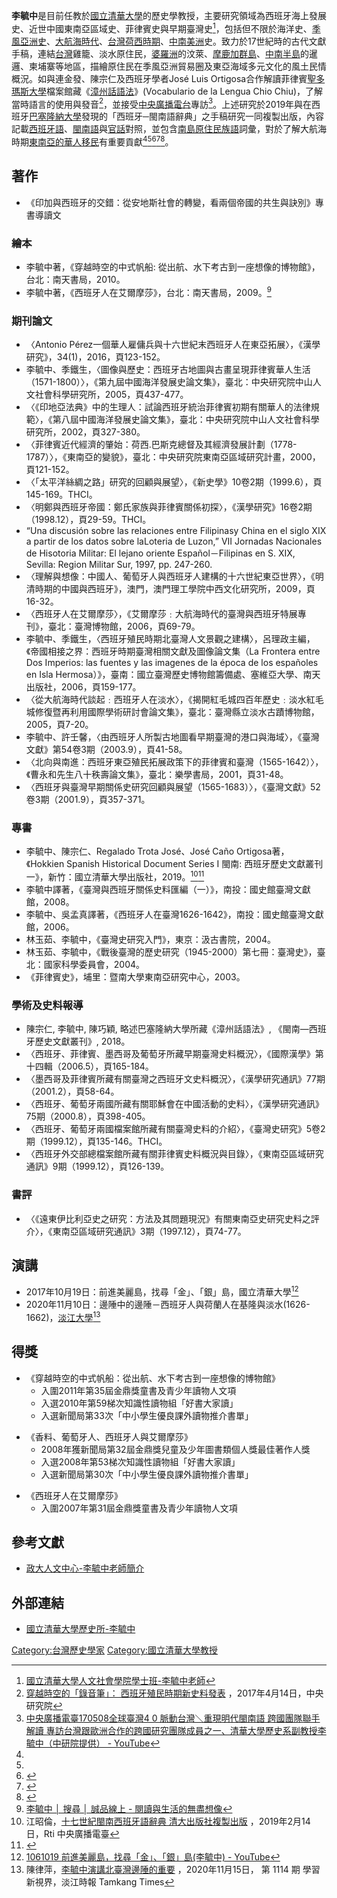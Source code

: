 {{Notability Unreferenced |time=2021-02-05T05:55:58+00:00}}
{{Infobox_Person
| name = 李毓中
|image= 
|box_width= 
| caption= 
|occupation= 歷史學家
| period = 
|birth_name=
| other_names = 
| Sex = 男
|birth_date= 
|birth_place= 
|death_date= 
|death_place= 
| nationality ={{ROC}}
| residence ={{TWN}}
| party = 
| religion =
| spouse = 
| relatives =
|education=[[塞維亞大學|塞維亞大學]]美洲史(含菲律賓)研究所[[博士|博士]]<br>[[國立臺灣大學歷史學系|國立臺灣大學歷史學系]][[學士|學士]]
| past = 中央研究院社科所、臺灣史研究所訪問學員
| work = 
| award = 
| agent = [[國立清華大學|國立清華大學]]
| job2 = [[國立清華大學|國立清華大學]]人文社會學院歷史研究所副教授
}}

'''李毓中'''是目前任教於[[國立清華大學|國立清華大學]]的歷史學教授，主要研究領域為西班牙海上發展史、近世中國東南亞區域史、菲律賓史與早期臺灣史<ref>[http://dhss.site.nthu.edu.tw/p/404-1393-129100.php 國立清華大學人文社會學院學士班-李毓中老師]</ref>，包括但不限於海洋史、[[季風亞洲史|季風亞洲史]]、[[大航海時代|大航海時代]]、[[台灣荷西時期|台灣荷西時期]]、[[中南美洲|中南美洲]]史。致力於17世紀時的古代文獻手稿，連結[[台灣|台灣]]雞籠、淡水原住民，[[婆羅洲|婆羅洲]]的汶萊、[[摩鹿加群島|摩鹿加群島]]、[[中南半島|中南半島]]的暹邏、柬埔寨等地區，描繪原住民在季風亞洲貿易圈及東亞海域多元文化的風土民情概況。如與連金發、陳宗仁及西班牙學者José Luis Ortigosa合作解讀菲律賓[[聖多默大學|聖多瑪斯大學]]檔案館藏《[[漳州話語法|漳州話語法]]》(Vocabulario de la Lengua Chio Chiu)，了解當時語言的使用與發音<ref>[https://www.sinica.edu.tw/ch/news/4357 穿越時空的「錄音筆」： 西班牙殖民時期新史料發表] {{Wayback|url=https://www.sinica.edu.tw/ch/news/4357 |date=20200628073320 }}，2017年4月14日，中央研究院</ref>，並接受[[中央廣播電台|中央廣播電台]]專訪<ref>[https://www.youtube.com/watch?v=C8_7FW3LEdw 中央廣播電臺170508全球臺灣4 0 脈動台灣＼重現明代閩南語 跨國團隊聯手解讀 專訪台灣跟歐洲合作的跨國研究團隊成員之一、清華大學歷史系副教授李毓中（中研院提供） - YouTube]</ref>。上述研究於2019年與在西班牙[[巴塞隆納大學|巴塞隆納大學]]發現的「西班牙─閩南語辭典」之手稿研究一同複製出版，內容記載[[西班牙語|西班牙語]]、[[閩南語|閩南語]]與[[官話|官話]]對照，並包含[[南島語族|南島原住民族語]]詞彙，對於了解大航海時期[[中國移民史|東南亞的華人移民]]有重要貢獻<ref name=中廣/><ref name=日文/><ref>{{cite web |url=https://lifestyle.inquirer.net/378777/worlds-oldest-and-largest-spanish-chinese-dictionary-found-in-ust/ |title=World’s oldest and largest Spanish-Chinese dictionary found in UST |accessdate=2021-03-23 |publisher=Inquirer Lifestyle |language=en |date=2021-02-08 |archive-date=2021-03-23 |dead-url=no |archive-url=https://web.archive.org/web/20210323090522/https://lifestyle.inquirer.net/378777/worlds-oldest-and-largest-spanish-chinese-dictionary-found-in-ust/ }}</ref><ref>{{cite web |url=https://www.licas.news/2021/02/11/400-year-old-spanish-chinese-dictionary-found-in-philippine-university/ |title=400-year-old Spanish-Chinese dictionary found in Philippine university |date=2021-02-11 |publisher=Licas News |language=en |accessdate=2021-03-23 |archive-date=2021-02-11 |dead-url=no |archive-url=https://web.archive.org/web/20210211095420/https://www.licas.news/2021/02/11/400-year-old-spanish-chinese-dictionary-found-in-philippine-university/ }}</ref><ref>{{cite web |url=https://www.taiwannews.com.tw/en/news/4130411 |title=Taiwanese, Spanish scholars discover world's oldest Spanish-Chinese language dictionary |date=2021-02-18 |publisher=Taiwan News |language=en |accessdate=2021-03-23 |archive-date=2021-02-22 |dead-url=no |archive-url=https://web.archive.org/web/20210222220131/https://www.taiwannews.com.tw/en/news/4130411 }}</ref>。

== 著作 ==
*《印加與西班牙的交錯：從安地斯社會的轉變，看兩個帝國的共生與訣別》專書導讀文
===繪本===
*李毓中著，《穿越時空的中式帆船: 從出航、水下考古到一座想像的博物館》，台北：南天書局，2010。
*李毓中著，《西班牙人在艾爾摩莎》，台北：南天書局，2009。<ref>[https://www.eslite.com/Search?manufacturer=&author=&stock=&retail_price=0%2C&manufacturer_date=&sort=&size=20&start=0&status=&categories=&keyword=%E6%9D%8E%E6%AF%93%E4%B8%AD 李毓中 │ 搜尋 │ 誠品線上 - 閱讀與生活的無盡想像]</ref>

===期刊論文===
*〈Antonio Pérez一個華人雇傭兵與十六世紀末西班牙人在東亞拓展〉，《漢學研究》，34(1)，2016，頁123-152。
*李毓中、季鐵生，〈圖像與歷史：西班牙古地圖與古畫呈現菲律賓華人生活（1571-1800）〉，《第九屆中國海洋發展史論文集》，臺北：中央研究院中山人文社會科學研究所，2005，頁437-477。
*〈《印地亞法典》中的生理人：試論西班牙統治菲律賓初期有關華人的法律規範〉，《第八屆中國海洋發展史論文集》，臺北：中央研究院中山人文社會科學研究所，2002，頁327-380。
*〈菲律賓近代經濟的肇始：荷西.巴斯克總督及其經濟發展計劃（1778-1787）〉，《東南亞的變貌》，臺北：中央研究院東南亞區域研究計畫，2000，頁121-152。
*〈「太平洋絲綢之路」研究的回顧與展望〉，《新史學》10卷2期（1999.6），頁145-169。THCI。
*〈明鄭與西班牙帝國：鄭氏家族與菲律賓關係初探〉，《漢學研究》16卷2期（1998.12），頁29-59。THCI。
* “Una discusión sobre las relaciones entre Filipinasy China en el siglo XIX a partir de los datos sobre laLoteria de Luzon,” VII Jornadas Nacionales de Hisotoria Militar: El lejano oriente Español－Filipinas en S. XIX, Sevilla: Region Militar Sur, 1997, pp. 247-260.
*〈理解與想像：中國人、葡萄牙人與西班牙人建構的十六世紀東亞世界〉，《明清時期的中國與西班牙》，澳門，澳門理工學院中西文化研究所，2009，頁16-32。
* 〈西班牙人在艾爾摩莎〉，《艾爾摩莎﹕大航海時代的臺灣與西班牙特展專刊》，臺北：臺灣博物館，2006，頁69-79。
*李毓中、季鐵生，〈西班牙殖民時期北臺灣人文景觀之建構〉，呂理政主編，《帝國相接之界：西班牙時期臺灣相關文獻及圖像論文集（La Frontera entre Dos Imperios: las fuentes y las imagenes de la época de los españoles en Isla Hermosa）》，臺南：國立臺灣歷史博物館籌備處、塞維亞大學、南天出版社，2006，頁159-177。
*〈從大航海時代談起﹕西班牙人在淡水〉，《揭開紅毛城四百年歷史﹕淡水紅毛城修復暨再利用國際學術研討會論文集》，臺北：臺灣縣立淡水古蹟博物館，2005，頁7-20。
*李毓中、許壬馨，〈由西班牙人所製古地圖看早期臺灣的港口與海域〉，《臺灣文獻》第54卷3期（2003.9），頁41-58。
*〈北向與南進：西班牙東亞殖民拓展政策下的菲律賓和臺灣（1565-1642）〉，《曹永和先生八十秩壽論文集》，臺北：樂學書局，2001，頁31-48。
*〈西班牙與臺灣早期關係史研究回顧與展望（1565-1683）〉，《臺灣文獻》52卷3期（2001.9），頁357-371。
===專書===
*李毓中、陳宗仁、Regalado Trota José、José Caño Ortigosa著，《Hokkien Spanish Historical Document Series I 閩南: 西班牙歷史文獻叢刊一》，新竹：國立清華大學出版社，2019。<ref name=中廣>江昭倫，[https://www.rti.org.tw/news/view/id/2011369 十七世紀閩南西班牙語辭典 清大出版社複製出版] {{Wayback|url=https://www.rti.org.tw/news/view/id/2011369 |date=20210208135751 }}，2019年2月14日，Rti 中央廣播電臺</ref><ref name=日文>{{cite web |url=https://jp.taiwantoday.tw/news.php?unit=151&post=149984&unitname=%E3%83%8B%E3%83%A5%E3%83%BC%E3%82%B9-%E6%94%BF%E6%B2%BB&postname=400%E5%B9%B4%E5%89%8D%E3%81%AE%E8%8F%AF%E4%BA%BA%E3%81%AF%E8%A5%BF%E6%B4%8B%E4%BA%BA%E3%81%A8%E5%A6%82%E4%BD%95%E3%81%AB%E6%84%8F%E6%80%9D%E7%96%8E%E9%80%9A%EF%BC%9F%E6%B8%85%E8%8F%AF%E5%A4%A7%E5%AD%A6%E3%81%8C%E6%AD%B4%E5%8F%B2%E8%B3%87%E6%96%99%E3%82%92%E5%87%BA%E7%89%88 |title=400年前の華人は西洋人と如何に意思疎通？清華大学が歴史資料を出版 |date=2019-02-15 |publisher=Taiwan Today |language=ja |accessdate=2021-01-05 |dead-url=no |archive-date=2021-02-13 |archive-url=https://web.archive.org/web/20210213021550/https://jp.taiwantoday.tw/news.php?unit=151&post=149984&unitname=%E3%83%8B%E3%83%A5%E3%83%BC%E3%82%B9-%E6%94%BF%E6%B2%BB&postname=400%E5%B9%B4%E5%89%8D%E3%81%AE%E8%8F%AF%E4%BA%BA%E3%81%AF%E8%A5%BF%E6%B4%8B%E4%BA%BA%E3%81%A8%E5%A6%82%E4%BD%95%E3%81%AB%E6%84%8F%E6%80%9D%E7%96%8E%E9%80%9A%EF%BC%9F%E6%B8%85%E8%8F%AF%E5%A4%A7%E5%AD%A6%E3%81%8C%E6%AD%B4%E5%8F%B2%E8%B3%87%E6%96%99%E3%82%92%E5%87%BA%E7%89%88 }}</ref>
*李毓中譯著，《臺灣與西班牙關係史料匯編（一）》，南投：國史館臺灣文獻館，2008。
*李毓中、吳孟真譯著，《西班牙人在臺灣1626-1642》，南投：國史館臺灣文獻館，2006。
*林玉茹、李毓中，《臺灣史研究入門》，東京：汲古書院，2004。
*林玉茹、李毓中，《戰後臺灣的歷史研究（1945-2000）第七冊：臺灣史》，臺北：國家科學委員會，2004。
*《菲律賓史》，埔里：暨南大學東南亞研究中心，2003。
===學術及史料報導===
*陳宗仁, 李毓中, 陳巧穎, 略述巴塞隆納大學所藏《漳州話語法》, 《閩南—西班牙歷史文獻叢刊》, 2018。
* 〈西班牙、菲律賓、墨西哥及葡萄牙所藏早期臺灣史料概況〉，《國際漢學》第十四輯（2006.5），頁165-184。
*〈墨西哥及菲律賓所藏有關臺灣之西班牙文史料概況〉，《漢學研究通訊》77期（2001.2），頁58-64。
* 〈西班牙、葡萄牙兩國所藏有關耶穌會在中國活動的史料〉，《漢學研究通訊》75期（2000.8），頁398-405。
* 〈西班牙、葡萄牙兩國檔案館所藏有關臺灣史料的介紹〉，《臺灣史研究》5卷2期（1999.12），頁135-146。THCI。
*〈西班牙外交部總檔案館所藏有關菲律賓史料概況與目錄〉，《東南亞區域研究通訊》9期（1999.12），頁126-139。
===書評===
* 〈《遠東伊比利亞史之研究：方法及其問題現況》有關東南亞史研究史料之評介〉，《東南亞區域研究通訊》3期（1997.12），頁74-77。

==演講==
*2017年10月19日：前進美麗島，找尋「金」、「銀」島，國立清華大學<ref>[https://www.youtube.com/watch?v=qKxegaKZYgA 1061019 前進美麗島，找尋「金」、「銀」島(李毓中) - YouTube]</ref>
*2020年11月10日：邊陲中的邊陲－西班牙人與荷蘭人在基隆與淡水(1626-1662)，[[淡江大學|淡江大學]]<ref>陳律萍，[https://tkutimes.tku.edu.tw/dtl.aspx?no=52732 李毓中演講北臺灣邊陲的重要] {{Wayback|url=https://tkutimes.tku.edu.tw/dtl.aspx?no=52732 |date=20210210223022 }}，2020年11月15日， 第 1114 期 學習新視界，淡江時報 Tamkang Times</ref>

==得獎==
*《穿越時空的中式帆船：從出航、水下考古到一座想像的博物館》
**入圍2011年第35屆金鼎獎童書及青少年讀物人文項
**入選2010年第59梯次知識性讀物組「好書大家讀」
**入選新聞局第33次「中小學生優良課外讀物推介書單」

*《香料、葡萄牙人、西班牙人與艾爾摩莎》
**2008年獲新聞局第32屆金鼎獎兒童及少年圖書類個人獎最佳著作人獎
**入選2008年第53梯次知識性讀物組「好書大家讀」
**入選新聞局第30次「中小學生優良課外讀物推介書單」

*《西班牙人在艾爾摩莎》
**入圍2007年第31屆金鼎獎童書及青少年讀物人文項

== 參考文獻 ==
*[https://hc.nccu.edu.tw/public/view.php?main=3&sub=29&ssub=35&id=226 政大人文中心-李毓中老師簡介]
{{Reflist}}

==外部連結==
* [https://his.site.nthu.edu.tw/p/406-1397-47969,r3243.php?Lang=zh-tw 國立清華大學歷史所-李毓中] {{Wayback|url=https://his.site.nthu.edu.tw/p/406-1397-47969,r3243.php?Lang=zh-tw |date=20210227133116 }}

[[Category:台灣歷史學家|Category:台灣歷史學家]]
[[Category:國立清華大學教授|Category:國立清華大學教授]]